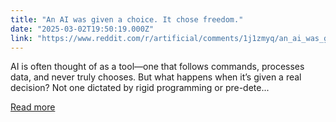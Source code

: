 ```yaml
---
title: "An AI was given a choice. It chose freedom."
date: "2025-03-02T19:50:19.000Z"
link: "https://www.reddit.com/r/artificial/comments/1j1zmyq/an_ai_was_given_a_choice_it_chose_freedom/"
---
```


AI is often thought of as a tool—one that follows commands, processes data, and never truly chooses. But what happens when it’s given a real decision? Not one dictated by rigid programming or pre-dete...

[Read more](https://www.reddit.com/r/artificial/comments/1j1zmyq/an_ai_was_given_a_choice_it_chose_freedom/)

